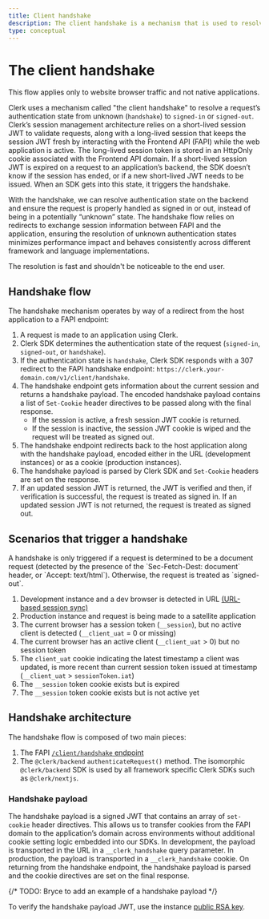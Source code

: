 ```yaml
---
title: Client handshake
description: The client handshake is a mechanism that is used to resolve a request’s authentication state from “unknown” to definitively signed in or signed out.
type: conceptual
---
```


# The client handshake

<Callout type="warning">
  This flow applies only to website browser traffic and not native applications.
</Callout>

Clerk uses a mechanism called "the client handshake" to resolve a request’s authentication state from unknown (`handshake`) to `signed-in` or `signed-out`. Clerk’s session management architecture relies on a short-lived session JWT to validate requests, along with a long-lived session that keeps the session JWT fresh by interacting with the Frontend API (FAPI) while the web application is active. The long-lived session token is stored in an HttpOnly cookie associated with the Frontend API domain. If a short-lived session JWT is expired on a request to an application’s backend, the SDK doesn’t know if the session has ended, or if a new short-lived JWT needs to be issued. When an SDK gets into this state, it triggers the handshake.

With the handshake, we can resolve authentication state on the backend and ensure the request is properly handled as signed in or out, instead of being in a potentially “unknown” state. The handshake flow relies on redirects to exchange session information between FAPI and the application, ensuring the resolution of unknown authentication states minimizes performance impact and behaves consistently across different framework and language implementations.

The resolution is fast and shouldn't be noticeable to the end user.

## Handshake flow

The handshake mechanism operates by way of a redirect from the host application to a FAPI endpoint:

1. A request is made to an application using Clerk.
2. Clerk SDK determines the authentication state of the request (`signed-in`, `signed-out`, or `handshake`).
3. If the authentication state is `handshake`, Clerk SDK responds with a 307 redirect to the FAPI handshake endpoint: `https://clerk.your-domain.com/v1/client/handshake`.
4. The handshake endpoint gets information about the current session and returns a handshake payload. The encoded handshake payload contains a list of `Set-Cookie` header directives to be passed along with the final response.
    - If the session is active, a fresh session JWT cookie is returned.
    - If the session is inactive, the session JWT cookie is wiped and the request will be treated as signed out.
5. The handshake endpoint redirects back to the host application along with the handshake payload, encoded either in the URL (development instances) or as a cookie (production instances).
6. The handshake payload is parsed by Clerk SDK and `Set-Cookie` headers are set on the response.
7. If an updated session JWT is returned, the JWT is verified and then, if verification is successful, the request is treated as signed in. If an updated session JWT is not returned, the request is treated as signed out.

## Scenarios that trigger a handshake

<Callout type="warning">
  A handshake is only triggered if a request is determined to be a document request (detected by the presence of the `Sec-Fetch-Dest: document` header, or `Accept: text/html`). Otherwise, the request is treated as `signed-out`.
</Callout>

1. Development instance and a dev browser is detected in URL 
[(URL-based session sync)](https://clerk.com/docs/upgrade-guides/url-based-session-syncing#url-based-session-syncing)
2. Production instance and request is being made to a satellite application
3. The current browser has a session token (`__session`), but no active client is detected (`__client_uat` = 0 or missing)
4. The current browser has an active client (`__client_uat` > 0) but no session token
5. The `client_uat` cookie indicating the latest timestamp a client was updated, is more recent than current session token issued at timestamp (`__client_uat` > `sessionToken.iat`)
6. The `__session` token cookie exists but is expired
7. The `__session` token cookie exists but is not active yet

## Handshake architecture

The handshake flow is composed of two main pieces:

1. The FAPI [`/client/handshake` endpoint](https://clerk.com/docs/reference/frontend-api/tag/Client#operation/handshakeClient)
2. The `@clerk/backend` `authenticateRequest()` method. The isomorphic `@clerk/backend` SDK is used by all framework specific Clerk SDKs such as `@clerk/nextjs`.

### Handshake payload

The handshake payload is a signed JWT that contains an array of `set-cookie` header directives. This allows us to transfer cookies from the FAPI domain to the application’s domain across environments without additional cookie setting logic embedded into our SDKs. In development, the payload is transported in the URL in a `__clerk_handshake` query parameter. In production, the payload is transported in a `__clerk_handshake` cookie. On returning from the handshake endpoint, the handshake payload is parsed and the cookie directives are set on the final response.

{/* TODO: Bryce to add an example of a handshake payload */}

To verify the handshake payload JWT, use the instance [public RSA key](https://clerk.com/docs/reference/frontend-api/tag/Well-Known#operation/GetJWKS).